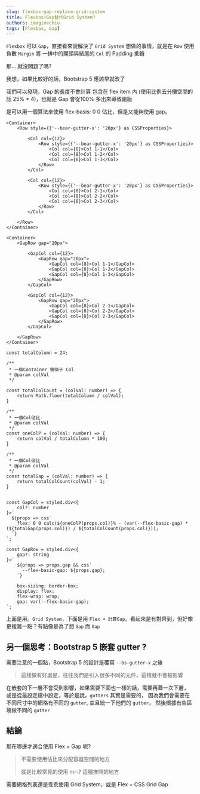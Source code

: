 ```yaml
---
slug: flexbox-gap-replace-grid-system
title: Flexbox+Gap替代Grid System?
authors: imaginechiu
tags: [Flexbox, Gap]
---
```




`Flexbox` 可以 `Gap`，直接看來說解決了 `Grid System` 想做的事情，就是在 `Row` 使用 負數 `Margin` 將 一排中的開頭與結尾的 `Col` 的 Padding 抵銷

那... 就沒問題了嗎?

我想，如果比較好的話，Bootstrap 5 應該早就改了

我們可以發現，Gap 的長度不會計算 包含在 flex item 內 (使用比例去分攤空間的話 25% * 4)，也就是 Gap 會從100% 多出來導致跑版

是可以用一個算法來使用 flex-basis: 0 0 佔比，但是又能夠使用 gap。



```tsx
<Container>
    <Row style={{'--bear-gutter-x': '20px'} as CSSProperties}>

        <Col col={12}>
            <Row style={{'--bear-gutter-x': '20px'} as CSSProperties}>
                <Col col={8}>Col 1-1</Col>
                <Col col={8}>Col 1-2</Col>
                <Col col={8}>Col 1-3</Col>
            </Row>
        </Col>

        <Col col={12}>
            <Row style={{'--bear-gutter-x': '20px'} as CSSProperties}>
                <Col col={8}>Col 2-1</Col>
                <Col col={8}>Col 2-2</Col>
                <Col col={8}>Col 2-3</Col>
            </Row>
        </Col>

    </Row>
</Container>
```


<FlexGapReplaceGridSystem/>


```tsx
<Container>
    <GapRow gap="20px">

        <GapCol col={12}>
            <GapRow gap="20px">
                <GapCol col={8}>Col 1-1</GapCol>
                <GapCol col={8}>Col 1-2</GapCol>
                <GapCol col={8}>Col 1-3</GapCol>
            </GapRow>
        </GapCol>

        <GapCol col={12}>
            <GapRow gap="20px">
                <GapCol col={8}>Col 2-1</GapCol>
                <GapCol col={8}>Col 2-2</GapCol>
                <GapCol col={8}>Col 2-3</GapCol>
            </GapRow>
        </GapCol>

    </GapRow>
</Container>
```

```tsx
const totalColumn = 24;

/**
 * 一個Container 幾個子 Col
 * @param colVal
 */

const totalColCount = (colVal: number) => {
    return Math.floor(totalColumn / colVal);
}

/**
 * 一個Col佔比
 * @param colVal
 */
const oneColP = (colVal: number) => {
    return colVal / totalColumn * 100;
}

/**
 * 一個Col佔比
 * @param colVal
 */
const totalGap = (colVal: number) => {
    return totalColCount(colVal) - 1;
}


const GapCol = styled.div<{
    col?: number
}>`
  ${props => css`
    flex: 0 0 calc(${oneColP(props.col)}% - (var(--flex-basic-gap) * (${totalGap(props.col)}) / ${totalColCount(props.col)}));
  `}
`;

const GapRow = styled.div<{
    gap?: string
}>`
    ${props => props.gap && css`
      --flex-basic-gap: ${props.gap};
    `}

    box-sizing: border-box;
    display: flex;
    flex-wrap: wrap;
    gap: var(--flex-basic-gap);
`;
```

上面是用。`Grid System`，下面是用 `Flex + 計算Gap`。看起來是有對齊到，但好像更複雜一點？有點像是為了想 `Gap` 而 `Gap`

## 另一個思考：Bootstrap 5 嵌套 gutter ?

需要注意的一個點，Bootstrap 5 的設計是覆寫 `--bs-gutter-x` 之後

> 這樣做有好處是，往往我們是引入很多不同的元件，這樣就不會被影響

在嵌套的下一層不會受到影響，如果需要下面也一樣的話，需要再蓋一次下層，
或是從最設定檔中設定，等於是說，`gutters` 其實是需要的，
因為我們會需要在不同尺寸中的網格有不同的 `gutter`, 並且統一下他們的 `gutter`，
然後根據有些區塊做不同的 `gutter`

## 結論

那在哪邊才適合使用 Flex + Gap 呢?

> 不需要使用佔比來分配容器空間的地方
>
> 就是比較常見的使用 mr-? 這種推開的地方

需要網格列表還是乖乖使用 Grid System，或是 Flex + CSS Grid Gap


